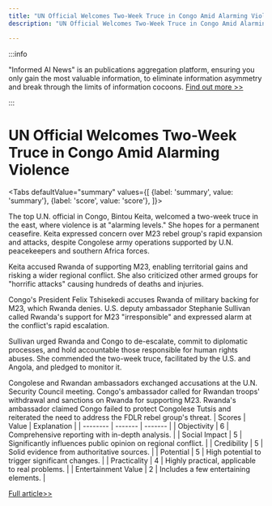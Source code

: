 ```yaml
---
title: "UN Official Welcomes Two-Week Truce in Congo Amid Alarming Violence"
description: "UN Official Welcomes Two-Week Truce in Congo Amid Alarming Violence"

---
```



:::info

"Informed AI News" is an publications aggregation platform, ensuring you only gain the most valuable information, to eliminate information asymmetry and break through the limits of information cocoons.  [Find out more >>](/)

:::

# UN Official Welcomes Two-Week Truce in Congo Amid Alarming Violence


<Tabs
	defaultValue="summary"
	values={[
	{label: 'summary', value: 'summary'},
	{label: 'score', value: 'score'},
]}>
<TabItem value="summary">


The top U.N. official in Congo, Bintou Keita, welcomed a two-week truce in the east, where violence is at "alarming levels." She hopes for a permanent ceasefire. Keita expressed concern over M23 rebel group's rapid expansion and attacks, despite Congolese army operations supported by U.N. peacekeepers and southern Africa forces.

Keita accused Rwanda of supporting M23, enabling territorial gains and risking a wider regional conflict. She also criticized other armed groups for "horrific attacks" causing hundreds of deaths and injuries.

Congo's President Felix Tshisekedi accuses Rwanda of military backing for M23, which Rwanda denies. U.S. deputy ambassador Stephanie Sullivan called Rwanda's support for M23 "irresponsible" and expressed alarm at the conflict's rapid escalation.

Sullivan urged Rwanda and Congo to de-escalate, commit to diplomatic processes, and hold accountable those responsible for human rights abuses. She commended the two-week truce, facilitated by the U.S. and Angola, and pledged to monitor it.

Congolese and Rwandan ambassadors exchanged accusations at the U.N. Security Council meeting. Congo's ambassador called for Rwandan troops' withdrawal and sanctions on Rwanda for supporting M23. Rwanda's ambassador claimed Congo failed to protect Congolese Tutsis and reiterated the need to address the FDLR rebel group's threat.
</TabItem>
<TabItem value="score">
	| Scores     | Value   | Explanation |
	| -------- | ------- | ------- |
	| Objectivity  | 6    | Comprehensive reporting with in-depth analysis.    |
	| Social Impact | 5     | Significantly influences public opinion on regional conflict.    |
	| Credibility    | 5    | Solid evidence from authoritative sources.    |
	| Potential    | 5    | High potential to trigger significant changes.    |
	| Practicality    | 4    | Highly practical, applicable to real problems.    |
	| Entertainment Value    | 2    | Includes a few entertaining elements.    |
</TabItem>
</Tabs>

[Full article>>](https://apnews.com/article/un-congo-rwanda-violence-humanitarian-truce-bfbd9158ddf87251d78bd9e313784d8c)
